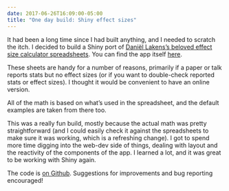 ```yaml
---
date: 2017-06-26T16:09:00-05:00
title: "One day build: Shiny effect sizes"
---
```


It had been a long time since I had built anything, and I needed to scratch the itch. I decided to build a Shiny port of [Daniël Lakens's beloved effect size calculator spreadsheets](https://osf.io/ixGcd/). You can find the app itself [here](https://katherinemwood.shinyapps.io/lakens_effect_sizes/).

These sheets are handy for a number of reasons, primarily if a paper or talk reports stats but no effect sizes (or if you want to double-check reported stats or effect sizes). I thought it would be convenient to have an online version.

All of the math is based on what's used in the spreadsheet, and the default examples are taken from there too.

This was a really fun build, mostly because the actual math was pretty straightforward (and I could easily check it against the spreadsheets to make sure it was working, which is a refreshing change). I got to spend more time digging into the web-dev side of things, dealing with layout and the reactivity of the components of the app. I learned a lot, and it was great to be working with Shiny again.

The code is [on Github](https://github.com/katherinemwood/lakens_effect_sizes). Suggestions for improvements and bug reporting encouraged!
